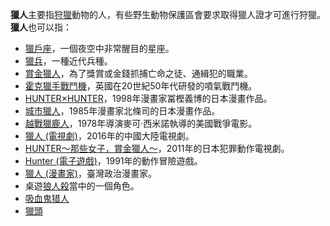 '''獵人'''主要指[[狩獵|狩獵]]動物的人，有些野生動物保護區會要求取得獵人證才可進行狩獵。<br>
'''獵人'''也可以指：
*[[獵戶座|獵戶座]]，一個夜空中非常醒目的星座。
*[[獵兵|獵兵]]，一種近代兵種。
*[[賞金獵人|賞金獵人]]，為了獎賞或金錢抓捕亡命之徒、通緝犯的職業。
*[[霍克獵手戰鬥機|霍克獵手戰鬥機]]，英國在20世紀50年代研發的噴氣戰鬥機。
*[[HUNTER×HUNTER|HUNTER×HUNTER]]，1998年漫畫家冨樫義博的日本漫畫作品。
*[[城市獵人|城市獵人]]，1985年漫畫家北條司的日本漫畫作品。
*[[越戰獵鹿人|越戰獵鹿人]]，1978年導演麥可·西米諾執導的美國戰爭電影。
*[[獵人_(電視劇)|獵人 (電視劇)]]，2016年的中國大陸電視劇。
*[[HUNTER～那些女子，賞金獵人～|HUNTER～那些女子，賞金獵人～]]，2011年的日本犯罪動作電視劇。
*[[Hunter_(電子遊戲)|Hunter (電子遊戲)]]，1991年的動作冒險遊戲。
*[[獵人_(漫畫家)|獵人 (漫畫家)]]，臺灣政治漫畫家。
*桌遊[[狼人殺|狼人殺]]當中的一個角色。
*[[吸血鬼猎人|吸血鬼猎人]]
*[[獵頭|獵頭]]
{{Disambiguation|cat=二字消歧義}}